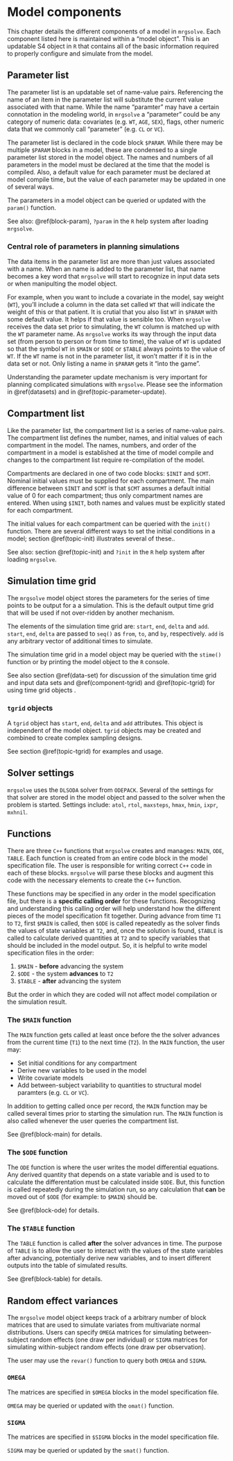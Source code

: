 # Model components

This chapter details the different components of a model in `mrgsolve`.  Each component listed here is maintained within a "model object".  This is an updatable S4 object in `R` that contains all of the basic information required to properly configure and simulate from the model. 

## Parameter list {#component-param}

The parameter list is an updatable set of name-value pairs. Referencing the name of an item in the parameter list will substitute the current value associated with that name.  While the name "paramter" may have a certain connotation in the modeling world, in `mrgsolve` a "parameter" could be any category of numeric data: covariates (e.g. `WT`, `AGE`, `SEX`), flags, other numeric data that we commonly call "parameter" (e.g. `CL` or `VC`).  

The parameter list is declared in the code block `$PARAM`.  While there may be multiple `$PARAM` blocks in a model, these are condensed to a single parameter list stored in the model object.  The names and numbers of all parameters in the model must be declared at the time that 
the model is compiled.  Also, a default value for each parameter must 
be declared at model compile time, but the value of each parameter may be updated in one of several ways. 

The parameters in a model object can be queried or updated with the `param()` function.

See also: \@ref(block-param), `?param` in the `R` help system after loading `mrgsolve`.

### Central role of parameters in planning simulations
The data items in the parameter list are more than just values associated with a name.  When an name is added to the parameter list, that name becomes a key word that `mrgsolve` will start to recognize in input data sets or when manipulting the model object.  

For example, when you want to include a covariate in the model, say weight (`WT`), you'll include a column in the data set called `WT` that will indicate the weight of this or that patient.  It is crutial that you also list `WT` in `$PARAM` with some default value.  It helps if that value is sensible too.  When `mrgsolve`
receives the data set prior to simulating, the `WT` column is matched up with the `WT` parameter name.  As `mrgsolve` works its way through the input data set (from person to person or from time to time), the value of `WT` is updated so that the symbol `WT` in `$MAIN` or `$ODE` or `$TABLE` always points to the value of `WT`.  If the `WT` name is not in the parameter list, it won't matter if it is in the data set or not.  Only listing a name in `$PARAM` gets it "into the game".  

Understanding the parameter update mechanism is very important for planning complicated simulations with `mrgsolve`.  Please see the information in \@ref(datasets) and in \@ref(topic-parameter-update).


## Compartment list {#component-init}
Like the parameter list, the compartment list is a series of name-value pairs.  The compartment list defines the number, names, and initial values of each compartment in the model.     The names, numbers, and order of the compartment in a model is established at the time of model compile and changes to the compartment list require re-compilation of the model.  

Compartments are declared in one of two code blocks: `$INIT` and `$CMT`. Nominal initial values must be supplied for each compartment.  The main difference between `$INIT` and `$CMT` is that `$CMT` assumes a default initial value of 0 for each compartment; thus only compartment names are entered.  When using `$INIT`, both names and values must be explicitly stated for each compartment.  

The initial values for each compartment can be queried with the `init()` function.  There are several different ways to set the initial conditions in a model; section \@ref(topic-init) illustrates several of these.. 

See also: section \@ref(topic-init) and `?init` in the `R` help system after loading `mrgsolve`.

## Simulation time grid {#component-stime}

The `mrgsolve` model object stores the parameters for the series of 
time points to be output for a a simulation.  This is the default output time grid that will be used if not over-ridden by another mechanism.  

The elements of the simulation time grid are: `start`, `end`, `delta` and `add`.  `start`, `end`, `delta` are passed to `seq()` as `from`, `to`, and `by`, respectively. `add` is any arbitrary vector of additional times to simulate.  

The simulation time grid in a model object may be queried with the `stime()` function or by printing the model object to the `R` console. 

See also section \@ref(data-set) for discussion of the simulation time grid and input data sets and \@ref(component-tgrid) and \@ref(topic-tgrid) for using time grid objects . 


### `tgrid` objects {#component-tgrid}

A `tgrid` object has `start`, `end`, `delta` and `add` attributes.  This object is independent of the model object.  `tgrid` objects may be created and combined to create complex sampling designs.

See section \@ref(topic-tgrid) for examples and usage.

## Solver settings
`mrgsolve` uses the `DLSODA` solver from `ODEPACK`. Several of the settings for that solver are stored in the model object and passed to the solver when the problem is started.  Settings include: `atol`, `rtol`, `maxsteps`, `hmax`, `hmin`, `ixpr`, `mxhnil`.  

## Functions

There are three `C++` functions that `mrgsolve` creates and manages: `MAIN`, `ODE`, `TABLE`. Each 
function is created from an entire code block in the model specification 
file.  The user is responsible for writing correct `C++` code in each of these blocks.  `mrgsolve` will parse these blocks and augment this code with the necessary elements to create the `C++` function. 

These functions may be specified in any order in the model specification file, but there is a __specific calling order__ for these functions.  Recognizing and understanding this calling order will help understand how the different pieces of the model specification fit together.  During advance from time `T1` to `T2`, first `$MAIN` is called, then `$ODE` is called repeatedly as the solver finds the values of state variables at `T2`, and, once the solution is found, `$TABLE` is called to calculate derived quantities at `T2` and to specify variables that should be included in the model output.  So, it is helpful to write model specification files in the order:

1. `$MAIN`  - __before__ advancing the system
2. `$ODE`   - the system __advances__ to `T2`
3. `$TABLE` - __after__ advancing the system

But the order in which they are coded will not affect model compilation or the simulation result. 

### The `$MAIN` function

The `MAIN` function gets called at least once before the the solver advances from the current time (`T1`) to the next time (`T2`).  In the `MAIN` function, the user may:

* Set initial conditions for any compartment
* Derive new variables to be used in the model
* Write covariate models
* Add between-subject variability to quantities to structural model paramters (e.g. `CL` or `VC`).  

In addition to getting called once per record, the `MAIN` function may be called several times prior to starting the simulation run.  The `MAIN` function is also called whenever the user queries the compartment list. 

See \@ref(block-main) for details.


### The `$ODE` function

The `ODE` function is where the user writes the model differential equations.  Any derived quantity that depends on a state variable and is used to to calculate the differentation must be calculated inside `$ODE`.  But, this function is called repeatedly during the simulation run, so any calculation that __can__ be moved out of `$ODE` (for example: to `$MAIN`) should be.  

See \@ref(block-ode) for details.


### The `$TABLE` function
The `TABLE` function is called __after__ the solver advances in time.  The purpose of `TABLE` is to allow the user to interact with the values of the state variables after advancing, potentially derive new variables, and to insert different outputs into the table of simulated results. 

See \@ref(block-table) for details.


## Random effect variances
The `mrgsolve` model object keeps track of a arbitrary number of block matrices that are used to simulate variates from multivariate normal distributions.  Users can specify `OMEGA` matrices for simulating between-subject random effects (one draw per individual) or `SIGMA` matrices for simulating within-subject random effects (one draw per observation).  

The user may use the `revar()` function to query both `OMEGA` and `SIGMA`.

### `OMEGA`
The matrices are specified in `$OMEGA` blocks in the model specification file. 

`OMEGA` may be queried or updated with the `omat()` function. 

### `SIGMA`
The matrices are specified in `$SIGMA` blocks in the model specification file.  

`SIGMA` may be queried or updated by the `smat()` function. 

